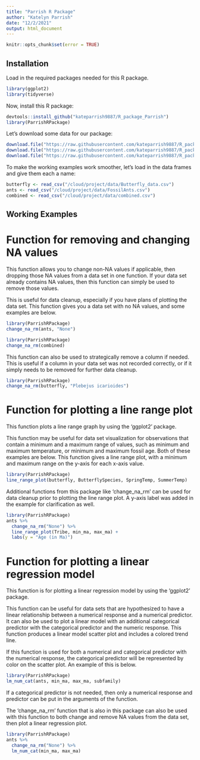 ```yaml
---
title: "Parrish R Package"
author: "Katelyn Parrish"
date: "12/2/2021"
output: html_document
---
```


```r
knitr::opts_chunk$set(error = TRUE)
```

## Installation

Load in the required packages needed for this R package.

```r
library(ggplot2)
library(tidyverse)
```

Now, install this R package:

```r
devtools::install_github("kateparrish9887/R_package_Parrish")
library(ParrishRPackage)
```

Let's download some data for our package:

```r
download.file("https://raw.githubusercontent.com/kateparrish9887/R_package_Parrish/master/data/Butterfly_data.csv", "/cloud/project/data/Butterfly_data.csv")
download.file("https://raw.githubusercontent.com/kateparrish9887/R_package_Parrish/master/data/FossilAnts.csv", "/cloud/project/data/FossilAnts.csv")
download.file("https://raw.githubusercontent.com/kateparrish9887/R_package_Parrish/master/data/combined.csv", "/cloud/project/data/combined.csv")
```

To make the working examples work smoother, let's load in the data frames and give them each a name:
```r
butterfly <- read_csv("/cloud/project/data/Butterfly_data.csv")
ants <- read_csv("/cloud/project/data/FossilAnts.csv")
combined <- read_csv("/cloud/project/data/combined.csv")
```

## Working Examples

# Function for removing and changing NA values

This function allows you to change non-NA values if applicable, then dropping those NA values from a data set in one function. If your data set already contains NA values, then this function can simply be used to remove those values. 

This is useful for data cleanup, especially if you have plans of plotting the data set. This function gives you a data set with no NA values, and some examples are below.

```r
library(ParrishRPackage)
change_na_rm(ants, "None")
```

```r
library(ParrishRPackage)
change_na_rm(combined)
```

This function can also be used to strategically remove a column if needed. This is useful if a column in your data set was not recorded correctly, or if it simply needs to be removed for further data cleanup.

```r
library(ParrishRPackage)
change_na_rm(butterfly, "Plebejus icarioides")
```


# Function for plotting a line range plot

This function plots a line range graph by using the 'ggplot2' package. 

This function may be useful for data set visualization for observations that contain a minimum and a maximum range of values, such as minimum and maximum temperature, or minimum and maximum fossil age. Both of these examples are below. This function gives a line range plot, with a minimum and maximum range on the y-axis for each x-axis value.

```r
library(ParrishRPackage)
line_range_plot(butterfly, ButterflySpecies, SpringTemp, SummerTemp)
```

Additional functions from this package like 'change_na_rm' can be used for data cleanup prior to plotting the line range plot. A y-axis label was added in the example for clarification as well.

```r
library(ParrishRPackage)
ants %>% 
  change_na_rm("None") %>% 
  line_range_plot(Tribe, min_ma, max_ma) +
  labs(y = "Age (in Ma)")
```


# Function for plotting a linear regression model

This function is for plotting a linear regression model by using the 'ggplot2' package.

This function can be useful for data sets that are hypothesized to have a linear relationship between a numerical response and a numerical predictor. It can also be used to plot a linear model with an additional categorical predictor with the categorical predictor and the numeric response. This function produces a linear model scatter plot and includes a colored trend line. 

If this function is used for both a numerical and categorical predictor with the numerical response, the categorical predictor will be represented by color on the scatter plot. An example of this is below.

```r
library(ParrishRPackage)
lm_num_cat(ants, min_ma, max_ma, subfamily)
```

If a categorical predictor is not needed, then only a numerical response and predictor can be put in the arguments of the function. 

The 'change_na_rm' function that is also in this package can also be used with this function to both change and remove NA values from the data set, then plot a linear regression plot. 

```r
library(ParrishRPackage)
ants %>% 
  change_na_rm("None") %>% 
  lm_num_cat(min_ma, max_ma)
```